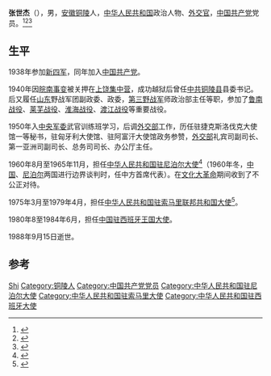 {{Otheruses|other=名为张世杰的其他人物|张世杰}}

'''张世杰'''（{{Bd|1916年||1988年|9月15日}}），男，[[安徽|安徽]][[铜陵县|铜陵]]人，[[中华人民共和国|中华人民共和国]]政治人物、[[外交官|外交官]]，[[中国共产党|中国共产党]]党员。<ref>{{Cite journal|title=皖籍外交家|author=|url=https://www.cnki.com.cn/Article/CJFDTOTAL-JHWS199703024.htm|journal=江淮文史|issue=03期|year=1997年|page=117|access-date=2020-07-23|archive-date=2020-07-23|archive-url=https://web.archive.org/web/20200723091751/https://www.cnki.com.cn/Article/CJFDTOTAL-JHWS199703024.htm}}</ref><ref>{{Cite web|title=那些从新四军中走出来的中国外交官|url=https://www.shobserver.com/news/detail?id=100266|accessdate=2020-07-23|author=|date=|format=|work=上观|publisher=|language=|archive-date=2020-07-23|archive-url=https://web.archive.org/web/20200723121436/https://www.shobserver.com/news/detail?id=100266}}</ref><ref>{{Cite journal|title=忆我们的爸爸张世杰|author=张克修，张鲁华，张晓燕，张晓雯|url=https://cpfd.cnki.com.cn/Article/CPFDTOTAL-BJXS201811001061.htm|journal=铁流|year=2018|issue=38|page=365-368|access-date=2020-07-23|archive-date=2020-07-23|archive-url=https://web.archive.org/web/20200723083704/https://cpfd.cnki.com.cn/Article/CPFDTOTAL-BJXS201811001061.htm}}</ref>

== 生平 ==
1938年参加[[新四军|新四军]]，同年加入[[中国共产党|中国共产党]]。

1940年因[[皖南事变|皖南事变]]被关押在[[上饶集中营|上饶集中营]]，成功越狱后曾任[[中国共产党|中共]][[铜陵县|铜陵县]]县委书记。后又履任[[山东省|山东]]野战军团副政委、政委，[[中国人民解放军第三野战军|第三野战军]]师政治部主任等职，参加了[[鲁南战役_(1947年)|鲁南战役]]、[[莱芜战役|莱芜战役]]、[[淮海战役|淮海战役]]、[[渡江战役|渡江战役]]等重要战役。

1950年入[[中央军事委员会|中央军委]]武官训练班学习，后调[[中华人民共和国外交部|外交部]]工作，历任驻捷克斯洛伐克大使馆一等秘书，驻匈牙利大使馆、驻阿富汗大使馆政务参赞，[[中华人民共和国外交部|外交部]]礼宾司副司长、第一亚洲司副司长、总务司司长、办公厅主任。

1960年8月至1965年11月，担任[[中国驻尼泊尔大使列表|中华人民共和国驻尼泊尔大使]]<ref>{{Cite web|title=驻尼泊尔联邦民主共和国历任大使|url=https://www.fmprc.gov.cn/web/ziliao_674904/wjrw_674925/2167_674935/yz/t9141.shtml|accessdate=2020-07-23|work=中华人民共和国外交部|archive-date=2020-07-23|archive-url=https://web.archive.org/web/20200723083447/https://www.fmprc.gov.cn/web/ziliao_674904/wjrw_674925/2167_674935/yz/t9141.shtml}}</ref>（1960年冬，[[中华人民共和国|中国]]、[[尼泊尔|尼泊尔]]两国进行边界谈判时，任中方首席代表）。在[[文化大革命|文化大革命]]期间收到了不公正对待。

1975年3月至1979年4月，担任[[中国驻索马里大使列表|中华人民共和国驻索马里联邦共和国大使]]<ref>{{Cite web|title=驻索马里联邦共和国历任大使|url=https://www.fmprc.gov.cn/web/ziliao_674904/wjrw_674925/2167_674935/fz/t9213.shtml|accessdate=2020-07-23|work=中华人民共和国外交部|archive-date=2020-07-23|archive-url=https://web.archive.org/web/20200723082355/https://www.fmprc.gov.cn/web/ziliao_674904/wjrw_674925/2167_674935/fz/t9213.shtml}}</ref>。

1980年8至1984年6月，担任[[中国驻西班牙大使列表|中国驻西班牙王国大使]]。

1988年9月15日逝世。

== 参考 ==
{{reflist}}

{{start box}}
{{s-dip}}
{{succession box|[[潘自力|潘自力]]|[[杨公素|杨公素]]|[[中国驻尼泊尔大使列表|中华人民共和国驻尼泊尔大使]]|1960年8月-1965年11月}}
{{succession box|[[樊作楷|樊作楷]]|[[李玉池|李玉池]]|[[中國駐索馬里大使列表|中華人民共和國駐索馬里大使]]|1975年3月－1979年4月}}
{{Succession box|[[马牧鸣|马牧鸣]]|[[曹元欣|曹元欣]]|[[中国驻西班牙大使列表|中华人民共和国驻西班牙大使]]|1980年8月－1984年6月}}
{{end box}}

{{Authority control}}
{{DEFAULTSORT:Zhang张}}
[[Category:张姓|Shi]]
[[Category:铜陵人|Category:铜陵人]]
[[Category:中国共产党党员|Category:中国共产党党员]]
[[Category:中华人民共和国驻尼泊尔大使|Category:中华人民共和国驻尼泊尔大使]]
[[Category:中华人民共和国驻索马里大使|Category:中华人民共和国驻索马里大使]]
[[Category:中华人民共和国驻西班牙大使|Category:中华人民共和国驻西班牙大使]]